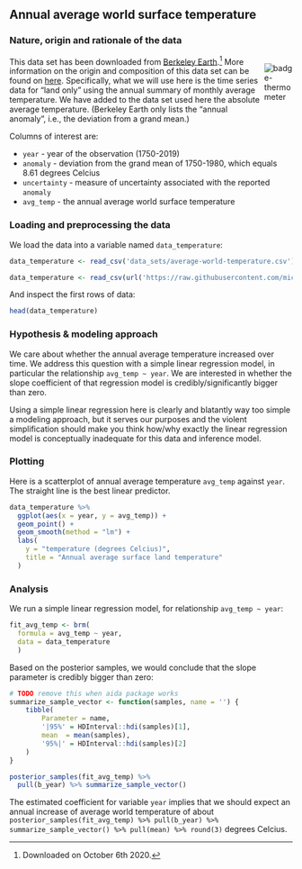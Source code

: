 
## Annual average world surface temperature {#app-93-data-sets-temperature}

### Nature, origin and rationale of the data

<div style = "float:right; width:10%;">
<img src="visuals/badge-thermometer.png" alt="badge-thermometer">
</div>

This data set has been downloaded from [Berkeley Earth](http://berkeleyearth.org/).^[Downloaded on October 6th 2020.] More information on the origin and composition of this data set can be found on [here](http://berkeleyearth.org/data-new/). Specifically, what we will use here is the time series data for "land only" using the annual summary of monthly average temperature. We have added to the data set used here the absolute average temperature. (Berkeley Earth only lists the "annual anomaly", i.e., the deviation from a grand mean.)

Columns of interest are:

+ `year` - year of the observation (1750-2019)
+ `anomaly` - deviation from the grand mean of 1750-1980, which equals 8.61 degrees Celcius
+ `uncertainty` - measure of uncertainty associated with the reported `anomaly`
+ `avg_temp` - the annual average world surface temperature

### Loading and preprocessing the data

We load the data into a variable named `data_temperature`:

```r
data_temperature <- read_csv('data_sets/average-world-temperature.csv')
```

```r
data_temperature <- read_csv(url('https://raw.githubusercontent.com/michael-franke/intro-data-analysis/master/data_sets/average-world-temperature.csv'))
```

And inspect the first rows of data:

```r
head(data_temperature)
```
### Hypothesis & modeling approach

We care about whether the annual average temperature increased over time. We address this question with a simple linear regression model, in particular the relationship `avg_temp ~ year`. We are interested in whether the slope coefficient of that regression model is credibly/significantly bigger than zero.

Using a simple linear regression here is clearly and blatantly way too simple a modeling approach, but it serves our purposes and the violent simplification should make you think how/why exactly the linear regression model is conceptually inadequate for this data and inference model.

### Plotting

Here is a scatterplot of annual average temperature `avg_temp` against `year`. The straight line is the best linear predictor.

```r
data_temperature %>% 
  ggplot(aes(x = year, y = avg_temp)) +
  geom_point() +
  geom_smooth(method = "lm") +
  labs(
    y = "temperature (degrees Celcius)",
    title = "Annual average surface land temperature"
  )
```

### Analysis

We run a simple linear regression model, for relationship `avg_temp ~ year`:

```r
fit_avg_temp <- brm(
  formula = avg_temp ~ year, 
  data = data_temperature
  )
```

Based on the posterior samples, we would conclude that the slope parameter is credibly bigger than zero:

```r
# TODO remove this when aida package works
summarize_sample_vector <- function(samples, name = '') {
    tibble(
        Parameter = name,
        '|95%' = HDInterval::hdi(samples)[1],
        mean  = mean(samples),
        '95%|' = HDInterval::hdi(samples)[2]
    )
}

posterior_samples(fit_avg_temp) %>% 
  pull(b_year) %>% summarize_sample_vector()
```

The estimated coefficient for variable `year` implies that we should expect an annual increase of average world temperature of about `posterior_samples(fit_avg_temp) %>% pull(b_year) %>% summarize_sample_vector() %>% pull(mean) %>% round(3)` degrees Celcius.
  